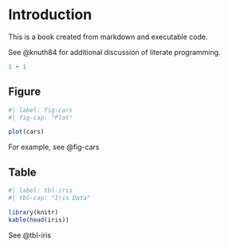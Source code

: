 # Introduction

This is a book created from markdown and executable code.

See @knuth84 for additional discussion of literate programming.

```r
1 + 1
```

## Figure

```r
#| label: fig-cars
#| fig-cap: "Plot"

plot(cars)
```

For example, see @fig-cars

## Table

```r
#| label: tbl-iris
#| tbl-cap: "Iris Data"

library(knitr)
kable(head(iris))
```

See @tbl-iris
